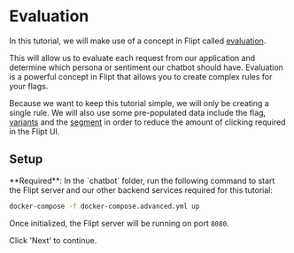 
# Evaluation

In this tutorial, we will make use of a concept in Flipt called [evaluation](https://www.flipt.io/docs/concepts#evaluation).

This will allow us to evaluate each request from our application and determine which persona or sentiment our chatbot should have.
Evaluation is a powerful concept in Flipt that allows you to create complex rules for your flags.

Because we want to keep this tutorial simple, we will only be creating a single rule.
We will also use some pre-populated data include the flag, [variants](https://www.flipt.io/docs/concepts#variants) and the [segment](https://www.flipt.io/docs/concepts#segments) in order to reduce the amount of clicking required in the Flipt UI.

## Setup

<Well>
**Required**: In the `chatbot` folder, run the following command to start the Flipt server and our other backend services required for this tutorial:

```bash
docker-compose -f docker-compose.advanced.yml up
```

</Well>

Once initialized, the Flipt server will be running on port `8080`.

Click 'Next' to continue.
